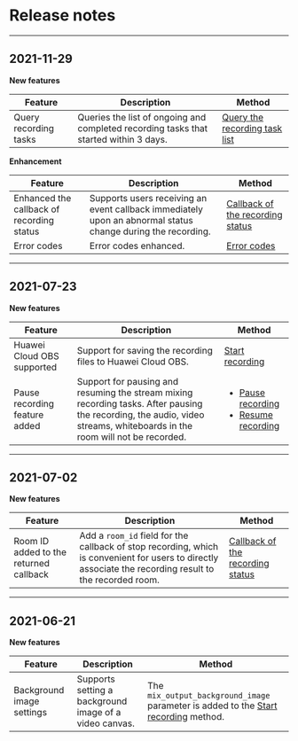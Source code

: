 # Release notes

- - -

## 2021-11-29

**New features**

| Feature | Description | Method |
|-------|-------|-------|
| Query recording tasks | Queries the list of ongoing and completed recording tasks that started within 3 days. |[Query the recording task list](/cloud-recording-server/query-record-task-list)|

**Enhancement**

| Feature | Description | Method |
|-------|-------|-------|
| Enhanced the callback of recording status | Supports users receiving an event callback immediately upon an abnormal status change during the recording. |[Callback of the recording status](/cloud-recording-server/recording-end-callback)|
| Error codes  | Error codes enhanced. | [Error codes](./Error%20Codes.mdx) |

---

## 2021-07-23

**New features**

| Feature | Description | Method |
|-------|-------|-------|
| Huawei Cloud OBS supported | Support for saving the recording files to Huawei Cloud OBS. |[Start recording](/cloud-recording-server/start-recording)|
| Pause recording feature added|Support for pausing and resuming the stream mixing recording tasks. After pausing the recording, the audio, video streams, whiteboards in the room will not be recorded. |<ul><li>[Pause recording](/cloud-recording-server/pause-recording)</li><li>[Resume recording](/cloud-recording-server/recovery-recording)</li></ul>|

---

## 2021-07-02

**New features**

| Feature | Description | Method |
|-------|-------|-------|
|Room ID added to the returned callback |Add a `room_id` field for the callback of stop recording, which is convenient for users to directly associate the recording result to the recorded room. |[Callback of the recording status](/cloud-recording-server/recording-end-callback)|

---

## 2021-06-21

**New features**

| Feature | Description | Method |
|-------|-------|-------|
|Background image settings|Supports setting a background image of a video canvas. | The `mix_output_background_image` parameter is added to the [Start recording](/cloud-recording-server/start-recording) method. |

